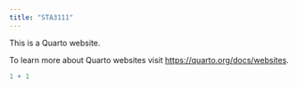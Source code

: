 ```yaml
---
title: "STA3111"
---
```


This is a Quarto website.

To learn more about Quarto websites visit <https://quarto.org/docs/websites>.

```r
1 + 1
```
